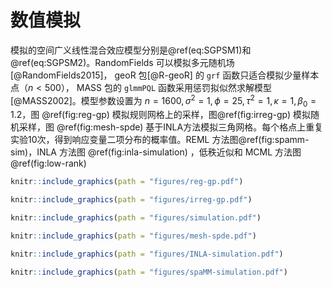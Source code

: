 # 数值模拟 {#simulations}

模拟的空间广义线性混合效应模型分别是\@ref(eq:SGPSM1)和 \@ref(eq:SGPSM2)。RandomFields 可以模拟多元随机场 [@RandomFields2015]， geoR 包[@R-geoR] 的 `grf` 函数只适合模拟少量样本点（$n < 500$）， MASS 包的 `glmmPQL` 函数采用惩罚拟似然求解模型[@MASS2002]。模型参数设置为 $n=1600,\sigma^2=1,\phi=25,\tau^2=1,\kappa=1,\beta_0=1.2$，图 \@ref(fig:reg-gp) 模拟规则网格上的采样，图\@ref(fig:irreg-gp) 模拟随机采样，图 \@ref(fig:mesh-spde) 基于INLA方法模拟三角网格。每个格点上重复实验10次，得到响应变量二项分布的概率值。REML 方法图\@ref(fig:spamm-sim)，INLA 方法图 \@ref(fig:inla-simulation) ，低秩近似和 MCML 方法图 \@ref(fig:low-rank)\begin{gather}
\log\big\{\frac{p(x_i)}{1-p(x_i)}\big\} = d(x_i)'\beta + S(x_i) + Z_i (\#eq:SGPSM1)\\
\log[\lambda(x_i)] = d(x_i)'\beta + S(x_i) + Z_i (\#eq:SGPSM2)
\end{gather}

```{r reg-gp,fig.cap="模拟高斯过程：核函数分别为指数族（左图），梅隆族（右图）"}
knitr::include_graphics(path = "figures/reg-gp.pdf")
```
```{r irreg-gp,fig.cap="模拟高斯过程：核函数分别为指数族（左图），梅隆族（右图）", out.width="90%"}
knitr::include_graphics(path = "figures/irreg-gp.pdf")
```
```{r low-rank, fig.cap = "低秩近似方法与精确蒙特卡罗最大似然方法", out.width="90%"}
knitr::include_graphics(path = "figures/simulation.pdf")
```
```{r mesh-spde,fig.cap="基于INLA的三角网格划分", out.width="70%"}
knitr::include_graphics(path = "figures/mesh-spde.pdf")
```
```{r inla-simulation, fig.cap = "INLA方法"}
knitr::include_graphics(path = "figures/INLA-simulation.pdf")
```

\newpage

```{r spamm-sim,fig.cap="规则网格上预测结果（REML方法）"}
knitr::include_graphics(path = "figures/spaMM-simulation.pdf")
```
